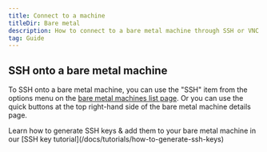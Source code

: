 ```yaml
---
title: Connect to a machine
titleDir: Bare metal
description: How to connect to a bare metal machine through SSH or VNC
tag: Guide
---
```


## SSH onto a bare metal machine

To SSH onto a bare metal machine, you can use the "SSH" item from the options menu on the [bare metal machines list page](/docs/guides/bare-metal/manage-a-bare-metal-machine). Or you can use the quick buttons at the top right-hand side of the bare metal machine details page.

<Note>
Learn how to generate SSH keys & add them to your bare metal machine in our [SSH key tutorial](/docs/tutorials/how-to-generate-ssh-keys)
</Note>
